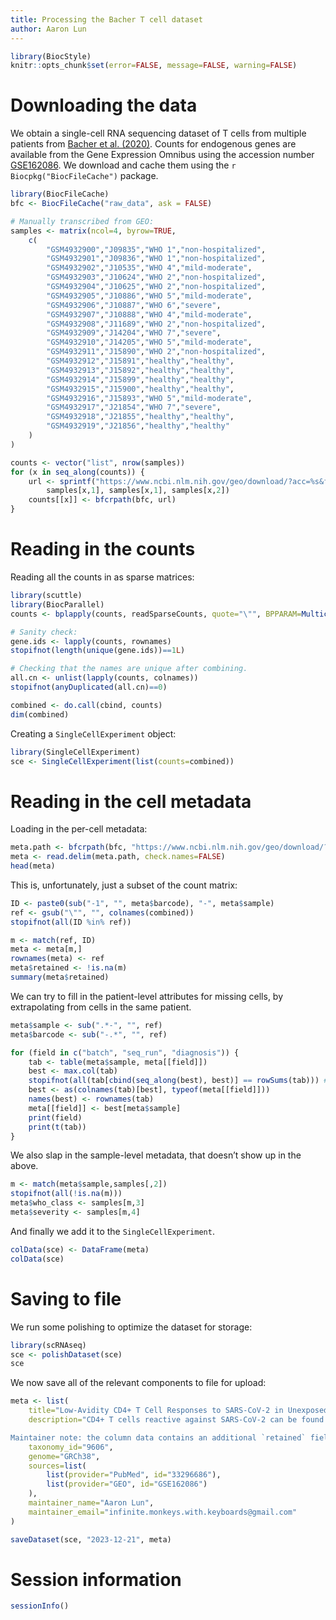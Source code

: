 ```yaml
---
title: Processing the Bacher T cell dataset
author: Aaron Lun
---
```


```r
library(BiocStyle)
knitr::opts_chunk$set(error=FALSE, message=FALSE, warning=FALSE)
```

# Downloading the data

We obtain a single-cell RNA sequencing dataset of T cells from multiple patients from [Bacher et al. (2020)](https://doi.org/10.1016/j.immuni.2020.11.016).
Counts for endogenous genes are available from the Gene Expression Omnibus
using the accession number [GSE162086](https://www.ncbi.nlm.nih.gov/geo/query/acc.cgi?acc=GSE162086).
We download and cache them using the `r Biocpkg("BiocFileCache")` package.

```r
library(BiocFileCache)
bfc <- BiocFileCache("raw_data", ask = FALSE)

# Manually transcribed from GEO:
samples <- matrix(ncol=4, byrow=TRUE, 
    c(
        "GSM4932900","J09835","WHO 1","non-hospitalized",
        "GSM4932901","J09836","WHO 1","non-hospitalized",
        "GSM4932902","J10535","WHO 4","mild-moderate",
        "GSM4932903","J10624","WHO 2","non-hospitalized",
        "GSM4932904","J10625","WHO 2","non-hospitalized",
        "GSM4932905","J10886","WHO 5","mild-moderate",
        "GSM4932906","J10887","WHO 6","severe",
        "GSM4932907","J10888","WHO 4","mild-moderate",
        "GSM4932908","J11689","WHO 2","non-hospitalized",
        "GSM4932909","J14204","WHO 7","severe",
        "GSM4932910","J14205","WHO 5","mild-moderate",
        "GSM4932911","J15890","WHO 2","non-hospitalized",
        "GSM4932912","J15891","healthy","healthy",
        "GSM4932913","J15892","healthy","healthy",
        "GSM4932914","J15899","healthy","healthy",
        "GSM4932915","J15900","healthy","healthy",
        "GSM4932916","J15893","WHO 5","mild-moderate",
        "GSM4932917","J21854","WHO 7","severe",
        "GSM4932918","J21855","healthy","healthy",
        "GSM4932919","J21856","healthy","healthy"
    )
)

counts <- vector("list", nrow(samples))
for (x in seq_along(counts)) {
    url <- sprintf("https://www.ncbi.nlm.nih.gov/geo/download/?acc=%s&format=file&file=%s%%5F%s%%5Fcounts%%2Etsv%%2Egz", 
        samples[x,1], samples[x,1], samples[x,2])
    counts[[x]] <- bfcrpath(bfc, url) 
}
```

# Reading in the counts

Reading all the counts in as sparse matrices:

```r
library(scuttle)
library(BiocParallel)
counts <- bplapply(counts, readSparseCounts, quote="\"", BPPARAM=MulticoreParam())

# Sanity check:
gene.ids <- lapply(counts, rownames)
stopifnot(length(unique(gene.ids))==1L)

# Checking that the names are unique after combining.
all.cn <- unlist(lapply(counts, colnames))
stopifnot(anyDuplicated(all.cn)==0)

combined <- do.call(cbind, counts)
dim(combined)
```

Creating a `SingleCellExperiment` object:

```r
library(SingleCellExperiment)
sce <- SingleCellExperiment(list(counts=combined))
```

# Reading in the cell metadata

Loading in the per-cell metadata:

```r
meta.path <- bfcrpath(bfc, "https://www.ncbi.nlm.nih.gov/geo/download/?acc=GSE162086&format=file&file=GSE162086%5Fseurat%5Fmetadata%2Etsv%2Egz")
meta <- read.delim(meta.path, check.names=FALSE)
head(meta)
```

This is, unfortunately, just a subset of the count matrix:

```r
ID <- paste0(sub("-1", "", meta$barcode), "-", meta$sample)
ref <- gsub("\"", "", colnames(combined))
stopifnot(all(ID %in% ref))

m <- match(ref, ID)
meta <- meta[m,]
rownames(meta) <- ref
meta$retained <- !is.na(m)
summary(meta$retained)
```

We can try to fill in the patient-level attributes for missing cells, by extrapolating from cells in the same patient.

```r
meta$sample <- sub(".*-", "", ref)
meta$barcode <- sub("-.*", "", ref)

for (field in c("batch", "seq_run", "diagnosis")) {
    tab <- table(meta$sample, meta[[field]])
    best <- max.col(tab)
    stopifnot(all(tab[cbind(seq_along(best), best)] == rowSums(tab))) # Checking that there's only one option here.
    best <- as(colnames(tab)[best], typeof(meta[[field]]))
    names(best) <- rownames(tab)
    meta[[field]] <- best[meta$sample]
    print(field)
    print(t(tab))
}
```

We also slap in the sample-level metadata, that doesn't show up in the above.

```r
m <- match(meta$sample,samples[,2])
stopifnot(all(!is.na(m)))
meta$who_class <- samples[m,3]
meta$severity <- samples[m,4]
```

And finally we add it to the `SingleCellExperiment`.

```r
colData(sce) <- DataFrame(meta)
colData(sce)
```

# Saving to file 

We run some polishing to optimize the dataset for storage:

```r
library(scRNAseq)
sce <- polishDataset(sce)
sce
```
 
We now save all of the relevant components to file for upload:

```r
meta <- list(
    title="Low-Avidity CD4+ T Cell Responses to SARS-CoV-2 in Unexposed Individuals and Humans with Severe COVID-19",
    description="CD4+ T cells reactive against SARS-CoV-2 can be found in unexposed individuals, and these are suggested to arise in response to common cold coronavirus (CCCoV) infection. Here, we utilized SARS-CoV-2-reactive CD4+ T cell enrichment to examine the antigen avidity and clonality of these cells, as well as the relative contribution of CCCoV cross-reactivity. SARS-CoV-2-reactive CD4+ memory T cells were present in virtually all unexposed individuals examined, displaying low functional avidity and multiple, highly variable cross-reactivities that were not restricted to CCCoVs. SARS-CoV-2-reactive CD4+ T cells from COVID-19 patients lacked cross-reactivity to CCCoVs, irrespective of strong memory T cell responses against CCCoV in all donors analyzed. In severe but not mild COVID-19, SARS-CoV-2-specific T cells displayed low functional avidity and clonality, despite increased frequencies. Our findings identify low-avidity CD4+ T cell responses as a hallmark of severe COVID-19 and argue against a protective role for CCCoV-reactive T cells in SARS-CoV-2 infection.

Maintainer note: the column data contains an additional `retained` field, indicating whether the cell was listed in the author-supplied metadata. (If not, it was presumably filtered out during their analysis.) We have also taken the liberty of filling in some of the sample-level attributes for the filtered cells by extrapolating from those in the same sample.",
    taxonomy_id="9606",
    genome="GRCh38",
    sources=list(
        list(provider="PubMed", id="33296686"),
        list(provider="GEO", id="GSE162086")
    ),
    maintainer_name="Aaron Lun",
    maintainer_email="infinite.monkeys.with.keyboards@gmail.com"
)

saveDataset(sce, "2023-12-21", meta)
```

# Session information {-}

```r
sessionInfo()
```
